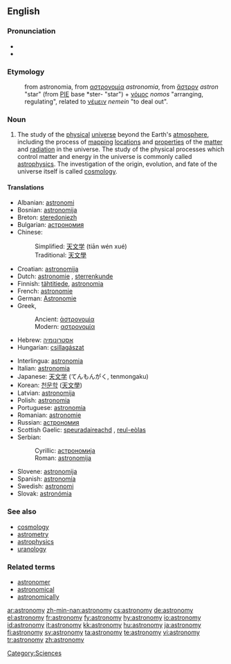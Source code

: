 ==English==
{{wikipedia}}

===Pronunciation===
*{{IPA|/əˈstɹɑnəˌmi/ ([[w:General American|GA]])}}
*{{audio|en-us-astronomy.ogg|Audio (US)}}

===Etymology===
:from {{L.}} astronomia, from {{AGr.}} [[αστρονομία]] ''astronomia'', from [[ἄστρον]] ''astron'' "star" (from [[Proto-Indo-European|PIE]] base *ster- "star") + [[νόμος]] ''nomos'' "arranging, regulating", related to [[νέμειν]] ''nemein'' "to deal out".

===Noun===
{{en-noun|astronomies}}

# The study of the [[physical]] [[universe]] beyond the Earth's [[atmosphere]], including the process of [[mapping]] [[locations]] and [[properties]] of the [[matter]] and [[radiation]] in the universe.  The study of the physical processes which control matter and energy in the universe is commonly called [[astrophysics]].  The investigation of the origin, evolution, and fate of the universe itself is called [[cosmology]].

====Translations====
{{trans-top|study of the physical universe beyond the Earth's atmosphere}}
*Albanian: [[astronomi]]
*Bosnian: [[astronomija#Bosnian|astronomija]] {{f}}
*Breton: [[steredoniezh]] {{f}}
*Bulgarian: [[астрономия]] {{f}}
*Chinese:
*:Simplified: [[天文学]] (tiān wén xué)
*:Traditional: [[天文學]]
*Croatian: [[astronomija#Croatian|astronomija]] {{f}}
*Dutch: [[astronomie]] {{f}}, [[sterrenkunde]] {{f}}
*Finnish: [[tähtitiede]], [[astronomia]]
*French: [[astronomie]] {{f}}
*German: [[Astronomie]] {{f}}
*Greek,
*:Ancient: [[ἀστρονομία]] {{f}}
*:Modern: [[αστρονομία]] {{f}}
*Hebrew: [[אסטרונומיה]] {{f}}
*Hungarian: [[csillagászat]]
{{trans-mid}}
*Interlingua: [[astronomia]]
*Italian: [[astronomia]] {{f}}
*Japanese: [[天文学]] (てんもんがく, tenmongaku)
*Korean: [[천문학]] ([[天文學]])
*Latvian: [[astronomija]]
*Polish: [[astronomia]] {{f}}
*Portuguese: [[astronomia]] {{f}}
*Romanian: [[astronomie]] {{f}}
*Russian: [[астрономия]] {{f}}
*Scottish Gaelic: [[speuradaireachd]] {{f}}, [[reul-eòlas]] {{m}}
*Serbian:
*:Cyrillic: [[астрономија#Serbian|астрономија]] {{f}}
*:Roman: [[astronomija#Serbian|astronomija]] {{f}}
*Slovene: [[astronomija]] {{f}}
*Spanish: [[astronomía#Spanish|astronomía]] {{f}}
*Swedish: [[astronomi]] {{c}}
*Slovak: [[astronómia]]
{{trans-bottom}}

===See also===
*[[cosmology]]
*[[astrometry]]
*[[astrophysics]]
*[[uranology]]

===Related terms===
*[[astronomer]]
*[[astronomical]]
*[[astronomically]]

[[Category:Sciences]]

[[ar:astronomy]]
[[zh-min-nan:astronomy]]
[[cs:astronomy]]
[[de:astronomy]]
[[el:astronomy]]
[[fr:astronomy]]
[[fy:astronomy]]
[[hy:astronomy]]
[[io:astronomy]]
[[id:astronomy]]
[[it:astronomy]]
[[kk:astronomy]]
[[hu:astronomy]]
[[ja:astronomy]]
[[fi:astronomy]]
[[sv:astronomy]]
[[ta:astronomy]]
[[te:astronomy]]
[[vi:astronomy]]
[[tr:astronomy]]
[[zh:astronomy]]